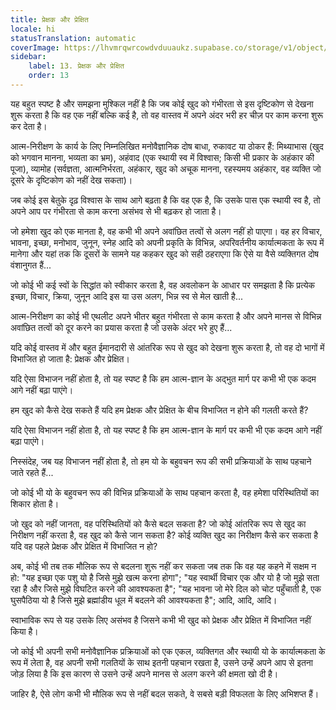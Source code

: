 ```yaml
---
title: प्रेक्षक और प्रेक्षित
locale: hi
statusTranslation: automatic
coverImage: https://lhvmrqwrcowdvduuaukz.supabase.co/storage/v1/object/public/strapi-uploads/small_cover-tratado-de-psicologia-revolucionaria.webp-5e15e1cec4e0ebebcde5d7fc7565d8fd.webp
sidebar:
    label: 13. प्रेक्षक और प्रेक्षित
    order: 13
---
```

यह बहुत स्पष्ट है और समझना मुश्किल नहीं है कि जब कोई खुद को गंभीरता से इस दृष्टिकोण से देखना शुरू करता है कि वह एक नहीं बल्कि कई है, तो वह वास्तव में अपने अंदर भरी हर चीज़ पर काम करना शुरू कर देता है।

आत्म-निरीक्षण के कार्य के लिए निम्नलिखित मनोवैज्ञानिक दोष बाधा, रुकावट या ठोकर हैं: मिथ्याभास (खुद को भगवान मानना, भव्यता का भ्रम), अहंवाद (एक स्थायी स्व में विश्वास; किसी भी प्रकार के अहंकार की पूजा), व्यामोह (सर्वज्ञता, आत्मनिर्भरता, अहंकार, खुद को अचूक मानना, रहस्यमय अहंकार, वह व्यक्ति जो दूसरे के दृष्टिकोण को नहीं देख सकता)।

जब कोई इस बेतुके दृढ़ विश्वास के साथ आगे बढ़ता है कि वह एक है, कि उसके पास एक स्थायी स्व है, तो अपने आप पर गंभीरता से काम करना असंभव से भी बढ़कर हो जाता है।

जो हमेशा खुद को एक मानता है, वह कभी भी अपने अवांछित तत्वों से अलग नहीं हो पाएगा। वह हर विचार, भावना, इच्छा, मनोभाव, जुनून, स्नेह आदि को अपनी प्रकृति के विभिन्न, अपरिवर्तनीय कार्यात्मकता के रूप में मानेगा और यहां तक कि दूसरों के सामने यह कहकर खुद को सही ठहराएगा कि ऐसे या वैसे व्यक्तिगत दोष वंशानुगत हैं...

जो कोई भी कई स्वों के सिद्धांत को स्वीकार करता है, वह अवलोकन के आधार पर समझता है कि प्रत्येक इच्छा, विचार, क्रिया, जुनून आदि इस या उस अलग, भिन्न स्व से मेल खाती है...

आत्म-निरीक्षण का कोई भी एथलीट अपने भीतर बहुत गंभीरता से काम करता है और अपने मानस से विभिन्न अवांछित तत्वों को दूर करने का प्रयास करता है जो उसके अंदर भरे हुए हैं...

यदि कोई वास्तव में और बहुत ईमानदारी से आंतरिक रूप से खुद को देखना शुरू करता है, तो वह दो भागों में विभाजित हो जाता है: प्रेक्षक और प्रेक्षित।

यदि ऐसा विभाजन नहीं होता है, तो यह स्पष्ट है कि हम आत्म-ज्ञान के अद्भुत मार्ग पर कभी भी एक कदम आगे नहीं बढ़ा पाएंगे।

हम खुद को कैसे देख सकते हैं यदि हम प्रेक्षक और प्रेक्षित के बीच विभाजित न होने की गलती करते हैं?

यदि ऐसा विभाजन नहीं होता है, तो यह स्पष्ट है कि हम आत्म-ज्ञान के मार्ग पर कभी भी एक कदम आगे नहीं बढ़ा पाएंगे।

निस्संदेह, जब यह विभाजन नहीं होता है, तो हम यो के बहुवचन रूप की सभी प्रक्रियाओं के साथ पहचाने जाते रहते हैं...

जो कोई भी यो के बहुवचन रूप की विभिन्न प्रक्रियाओं के साथ पहचान करता है, वह हमेशा परिस्थितियों का शिकार होता है।

जो खुद को नहीं जानता, वह परिस्थितियों को कैसे बदल सकता है? जो कोई आंतरिक रूप से खुद का निरीक्षण नहीं करता है, वह खुद को कैसे जान सकता है? कोई व्यक्ति खुद का निरीक्षण कैसे कर सकता है यदि वह पहले प्रेक्षक और प्रेक्षित में विभाजित न हो?

अब, कोई भी तब तक मौलिक रूप से बदलना शुरू नहीं कर सकता जब तक कि वह यह कहने में सक्षम न हो: "यह इच्छा एक पशु यो है जिसे मुझे खत्म करना होगा"; "यह स्वार्थी विचार एक और यो है जो मुझे सता रहा है और जिसे मुझे विघटित करने की आवश्यकता है"; "यह भावना जो मेरे दिल को चोट पहुँचाती है, एक घुसपैठिया यो है जिसे मुझे ब्रह्मांडीय धूल में बदलने की आवश्यकता है"; आदि, आदि, आदि।

स्वाभाविक रूप से यह उसके लिए असंभव है जिसने कभी भी खुद को प्रेक्षक और प्रेक्षित में विभाजित नहीं किया है।

जो कोई भी अपनी सभी मनोवैज्ञानिक प्रक्रियाओं को एक एकल, व्यक्तिगत और स्थायी यो के कार्यात्मकता के रूप में लेता है, वह अपनी सभी गलतियों के साथ इतनी पहचान रखता है, उसने उन्हें अपने आप से इतना जोड़ लिया है कि इस कारण से उसने उन्हें अपने मानस से अलग करने की क्षमता खो दी है।

जाहिर है, ऐसे लोग कभी भी मौलिक रूप से नहीं बदल सकते, वे सबसे बड़ी विफलता के लिए अभिशप्त हैं।

